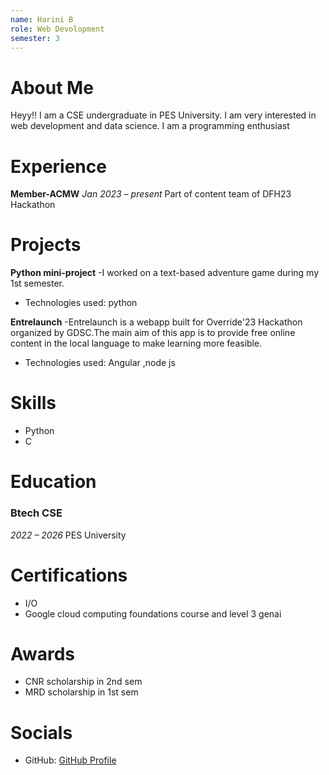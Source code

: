 ```yaml
---
name: Harini B
role: Web Devolopment
semester: 3
---
```


# About Me

Heyy!! I am a CSE undergraduate in PES University. I am very interested in web development and data science. I am a programming enthusiast
# Experience

**Member-ACMW**
_Jan 2023 – present_
Part of content team of DFH23 Hackathon

# Projects

**Python mini-project**
-I worked on a text-based adventure game during my 1st semester.
- Technologies used: python 

**Entrelaunch**
-Entrelaunch is a webapp built for Override'23 Hackathon organized by GDSC.The main aim of this app is to provide free online content in the local language to make learning more feasible.
- Technologies used: Angular ,node js

# Skills

- Python
- C


# Education

### Btech CSE
_2022 – 2026_
PES University


# Certifications

- I/O
- Google cloud computing foundations course and level 3 genai


# Awards

- CNR scholarship in 2nd sem
- MRD scholarship in 1st sem


# Socials

- GitHub: [GitHub Profile](https://github.com/harinii-b)

